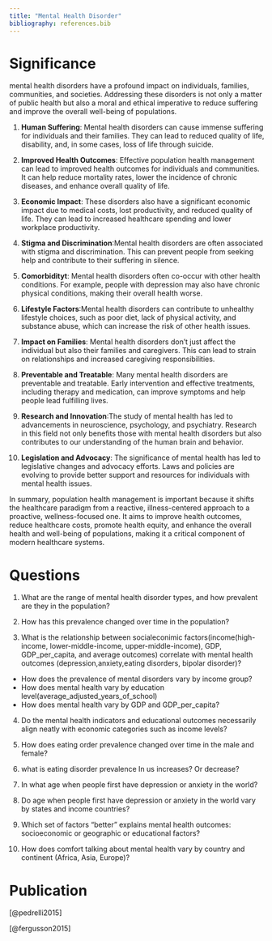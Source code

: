 ```yaml
---
title: "Mental Health Disorder"
bibliography: references.bib
---
```


# Significance

mental health disorders have a profound impact on individuals, families, communities, and societies. Addressing these disorders is not only a matter of public health but also a moral and ethical imperative to reduce suffering and improve the overall well-being of populations.

1.  **Human Suffering**: Mental health disorders can cause immense suffering for individuals and their families. They can lead to reduced quality of life, disability, and, in some cases, loss of life through suicide.

2.  **Improved Health Outcomes**: Effective population health management can lead to improved health outcomes for individuals and communities. It can help reduce mortality rates, lower the incidence of chronic diseases, and enhance overall quality of life.

3.  **Economic Impact**: These disorders also have a significant economic impact due to medical costs, lost productivity, and reduced quality of life. They can lead to increased healthcare spending and lower workplace productivity.

4.  **Stigma and Discrimination**:Mental health disorders are often associated with stigma and discrimination. This can prevent people from seeking help and contribute to their suffering in silence.

5.  **Comorbidityt**: Mental health disorders often co-occur with other health conditions. For example, people with depression may also have chronic physical conditions, making their overall health worse.

6.  **Lifestyle Factors**:Mental health disorders can contribute to unhealthy lifestyle choices, such as poor diet, lack of physical activity, and substance abuse, which can increase the risk of other health issues.

7.  **Impact on Families**: Mental health disorders don't just affect the individual but also their families and caregivers. This can lead to strain on relationships and increased caregiving responsibilities.

8.  **Preventable and Treatable**: Many mental health disorders are preventable and treatable. Early intervention and effective treatments, including therapy and medication, can improve symptoms and help people lead fulfilling lives.

9.  **Research and Innovation**:The study of mental health has led to advancements in neuroscience, psychology, and psychiatry. Research in this field not only benefits those with mental health disorders but also contributes to our understanding of the human brain and behavior.

10. **Legislation and Advocacy**: The significance of mental health has led to legislative changes and advocacy efforts. Laws and policies are evolving to provide better support and resources for individuals with mental health issues.

In summary, population health management is important because it shifts the healthcare paradigm from a reactive, illness-centered approach to a proactive, wellness-focused one. It aims to improve health outcomes, reduce healthcare costs, promote health equity, and enhance the overall health and well-being of populations, making it a critical component of modern healthcare systems.

# Questions

1.  What are the range of mental health disorder types, and how prevalent are they in the population?

2.  How has this prevalence changed over time in the population?

3.  What is the relationship between socialeconimic factors(income(high-income, lower-middle-income, upper-middle-income), GDP, GDP_per_capita, and average outcomes) correlate with mental health outcomes (depression,anxiety,eating disorders, bipolar disorder)?
- How does the prevalence of mental disorders vary by income group? 
- How does mental health vary by education level(average_adjusted_years_of_school) 
- How does mental health vary by GDP and GDP_per_capita?

4. Do the mental health indicators and educational outcomes necessarily align neatly with economic categories such as income levels?

5. How does eating order prevalence changed over time in the male and female? 

6. what is eating disorder prevalence In us increases? Or decrease?

7. In what age when people first have depression or anxiety in the world?  

8. Do age when people first have depression or anxiety in the world vary by states and income countries?

9. Which set of factors "better" explains mental health outcomes: socioeconomic or geographic or educational factors?

10. How does comfort talking about mental health vary by country and continent (Africa, Asia, Europe)?


# Publication

[@pedrelli2015]

[@fergusson2015]